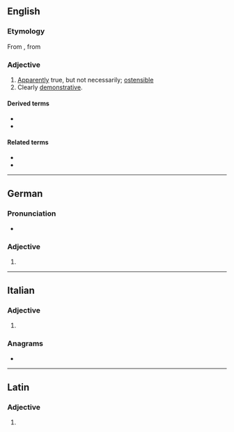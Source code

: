 ==English==

===Etymology===
From {{etyl|fr|en}} {{m|fr|ostensif}}, from {{etyl|ML.|en}} {{m|la|ostensivus}}

===Adjective===
{{en-adj}}

# [[apparently|Apparently]] true, but not necessarily; [[ostensible]]
# Clearly [[demonstrative]].

====Derived terms====
* {{l|en|ostensive definition}}
* {{l|en|ostensively}}

====Related terms====
* {{l|en|ostentatious}}
* {{l|en|ostentation}}

----

==German==

===Pronunciation===
* {{audio|de|De-ostensive.ogg|Audio}}

===Adjective===
{{head|de|adjective form}}

# {{de-adj form of|ostensiv}}

----

==Italian==

===Adjective===
{{head|it|adjective form}}

# {{feminine plural of|it|ostensivo}}

===Anagrams===
* {{anagrams|it|a=eeinosstv|estensivo|intessevo|sostenevi}}

----

==Latin==

===Adjective===
{{la-adj-form|ostēnsīve}}

# {{inflection of|la|ostēnsīvus||voc|m|s}}